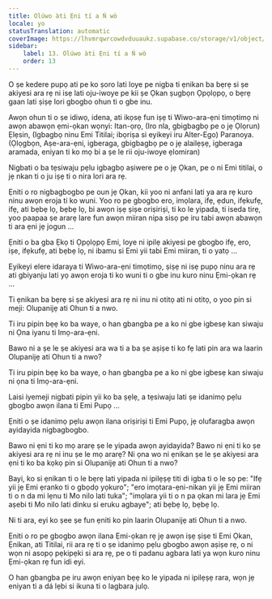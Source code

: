 ```yaml
---
title: Olúwo àti Ẹni tí a Ń wò
locale: yo
statusTranslation: automatic
coverImage: https://lhvmrqwrcowdvduuaukz.supabase.co/storage/v1/object/public/strapi-uploads/small_cover-tratado-de-psicologia-revolucionaria.webp-5e15e1cec4e0ebebcde5d7fc7565d8fd.webp
sidebar:
    label: 13. Olúwo àti Ẹni tí a Ń wò
    order: 13
---
```

O ṣe kedere pupọ ati pe ko ṣoro lati loye pe nigba ti ẹnikan ba bẹrẹ si ṣe akiyesi ara rẹ ni isẹ lati oju-iwoye pe kii ṣe Ọkan ṣugbọn Ọpọlọpọ, o bẹrẹ gaan lati ṣiṣẹ lori gbogbo ohun ti o gbe inu.

Awọn ohun ti o ṣe idiwọ, idena, ati ikọsẹ fun iṣẹ ti Wiwo-ara-ẹni timọtimọ ni awọn abawọn ẹmi-ọkan wọnyi: Itan-ọrọ, (Iro nla, gbigbagbọ pe o jẹ Ọlọrun) Ẹlẹsin, (Igbagbọ ninu Emi Titilai; ibọriṣa si eyikeyi iru Alter-Ego) Paranoya. (Ọlọgbọn, Aṣe-ara-ẹni, igberaga, gbigbagbọ pe o jẹ alailẹṣẹ, igberaga aramada, eniyan ti ko mọ bi a ṣe le rii oju-iwoye ẹlomiran)

Nigbati o ba tẹsiwaju pẹlu igbagbọ aṣiwere pe o jẹ Ọkan, pe o ni Emi titilai, o jẹ nkan ti o ju iṣẹ ti o nira lori ara rẹ.

Ẹniti o ro nigbagbogbo pe oun jẹ Ọkan, kii yoo ni anfani lati ya ara rẹ kuro ninu awọn eroja ti ko wuni. Yoo ro pe gbogbo ero, imọlara, ifẹ, ẹdun, ifẹkufẹ, ifẹ, ati bẹbẹ lọ, bẹbẹ lọ, bi awọn iṣẹ ṣiṣe oriṣiriṣi, ti ko le yipada, ti iseda tirẹ, yoo paapaa ṣe ararẹ lare fun awọn miiran nipa sisọ pe iru tabi awọn abawọn ti ara ẹni jẹ jogun ...

Ẹniti o ba gba Ẹkọ ti Ọpọlọpọ Emi, loye ni ipilẹ akiyesi pe gbogbo ifẹ, ero, iṣe, ifẹkufẹ, ati bẹbẹ lọ, ni ibamu si Emi yii tabi Emi miiran, ti o yatọ ...

Eyikeyi elere idaraya ti Wiwo-ara-ẹni timọtimọ, ṣiṣẹ ni isẹ pupọ ninu ara rẹ ati gbiyanju lati yọ awọn eroja ti ko wuni ti o gbe inu kuro ninu Ẹmi-ọkan rẹ ...

Ti ẹnikan ba bẹrẹ si ṣe akiyesi ara rẹ ni inu ni otitọ ati ni otitọ, o yoo pin si meji: Olupanijẹ ati Ohun ti a nwo.

Ti iru pipin bẹẹ ko ba waye, o han gbangba pe a ko ni gbe igbesẹ kan siwaju ni Ọna iyanu ti Imọ-ara-ẹni.

Bawo ni a ṣe le ṣe akiyesi ara wa ti a ba ṣe aṣiṣe ti ko fẹ lati pin ara wa laarin Olupanijẹ ati Ohun ti a nwo?

Ti iru pipin bẹẹ ko ba waye, o han gbangba pe a ko ni gbe igbesẹ kan siwaju ni ọna ti Imọ-ara-ẹni.

Laisi iyemeji nigbati pipin yii ko ba ṣẹlẹ, a tẹsiwaju lati ṣe idanimọ pẹlu gbogbo awọn ilana ti Emi Pupọ ...

Ẹniti o ṣe idanimọ pẹlu awọn ilana oriṣiriṣi ti Emi Pupọ, jẹ olufaragba awọn ayidayida nigbagbogbo.

Bawo ni ẹni ti ko mọ ararẹ ṣe le yipada awọn ayidayida? Bawo ni ẹni ti ko ṣe akiyesi ara rẹ ni inu ṣe le mọ ararẹ? Ni ọna wo ni ẹnikan ṣe le ṣe akiyesi ara ẹni ti ko ba kọkọ pin si Olupanijẹ ati Ohun ti a nwo?

Bayi, ko si ẹnikan ti o le bẹrẹ lati yipada ni ipilẹṣẹ titi di igba ti o le sọ pe: "Ifẹ yii jẹ Emi ẹranko ti o gbọdọ yọkuro"; "ero imọtara-ẹni-nikan yii jẹ Emi miiran ti o n da mi lẹnu ti Mo nilo lati tuka"; "imọlara yii ti o n pa ọkan mi lara jẹ Emi aṣebi ti Mo nilo lati dinku si eruku agbaye"; ati bẹbẹ lọ, bẹbẹ lọ.

Ni ti ara, eyi ko ṣee ṣe fun ẹniti ko pin laarin Olupanijẹ ati Ohun ti a nwo.

Ẹniti o ro pe gbogbo awọn ilana Ẹmi-ọkan rẹ jẹ awọn iṣẹ ṣiṣe ti Emi Ọkan, Ẹnikan, ati Titilai, rii ara rẹ ti o ṣe idanimọ pẹlu gbogbo awọn aṣiṣe rẹ, o ni wọn ni asopọ pẹkipẹki si ara rẹ, pe o ti padanu agbara lati ya wọn kuro ninu Ẹmi-ọkan rẹ fun idi eyi.

O han gbangba pe iru awọn eniyan bẹẹ ko le yipada ni ipilẹṣẹ rara, wọn jẹ eniyan ti a dá lẹbi si ikuna ti o lagbara julọ.

